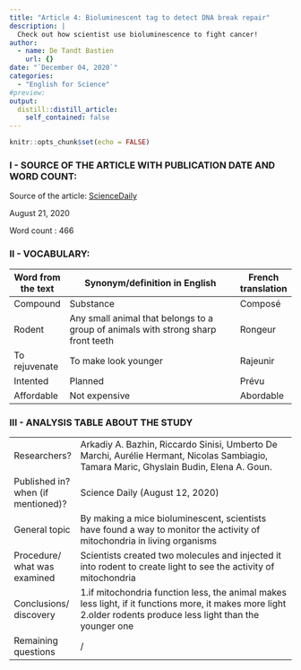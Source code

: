 ```yaml
---
title: "Article 4: Bioluminescent tag to detect DNA break repair"
description: |
  Check out how scientist use bioluminescence to fight cancer!
author:
  - name: De Tandt Bastien
    url: {}
date: "`December 04, 2020`"
categories:
  - "English for Science"
#preview: 
output:
  distill::distill_article:
    self_contained: false
---
```


```r
knitr::opts_chunk$set(echo = FALSE)
```

### I - SOURCE OF THE ARTICLE WITH PUBLICATION DATE AND WORD COUNT:

Source of the article: [ScienceDaily](https://www.sciencedaily.com/releases/2020/08/200821141154.htm?fbclid=IwAR0Cyv_LiYcH8GYykwuSCqRwtmf-CNz7ba7KC6-NuaapyJ2mG6DoPHF77r8)

August 21, 2020

Word count : 466

### II - VOCABULARY: 

| Word from the text | Synonym/definition in English                                                     | French translation |
|--------------------|-----------------------------------------------------------------------------------|--------------------|
| Compound           | Substance                                                                         | Composé            |
| Rodent             | Any small animal that belongs to a group of animals with strong sharp front teeth | Rongeur            |
| To rejuvenate      | To make look younger                                                              | Rajeunir           |
| Intented           | Planned                                                                           | Prévu              |
| Affordable         | Not expensive                                                                     | Abordable          |


### III - ANALYSIS TABLE ABOUT THE STUDY 

|                                           |                                                                                                                                                                 |
|-------------------------------------------|-----------------------------------------------------------------------------------------------------------------------------------------------------------------|
| Researchers?                              | Arkadiy A. Bazhin, Riccardo Sinisi, Umberto De Marchi, Aurélie Hermant, Nicolas Sambiagio, Tamara Maric, Ghyslain Budin, Elena A. Goun.                         |
|     Published in? when (if mentioned)?    | Science Daily (August 12, 2020)                                                                                                                                 |
| General topic                             | By making a mice bioluminescent, scientists have found a way to monitor the activity of mitochondria in living organisms                                        |
| Procedure/ what was examined              | Scientists created two molecules and injected it into rodent to create light to see the activity of mitochondria                                                |
| Conclusions/ discovery                    | 1.if mitochondria function less, the animal makes less light, if it functions more, it makes more light  2.older rodents produce less light than the younger one |
| Remaining questions                       | /                                                                                                                                                               |

